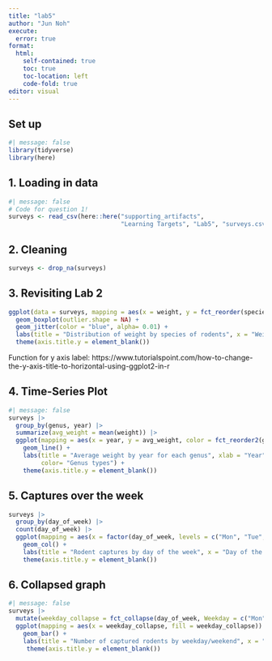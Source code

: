 ```yaml
---
title: "lab5"
author: "Jun Noh"
execute: 
  error: true
format: 
  html:
    self-contained: true
    toc: true
    toc-location: left
    code-fold: true
editor: visual
---
```


## Set up

```r
#| message: false
library(tidyverse)
library(here)
```

## 1. Loading in data

```r
#| message: false
# Code for question 1! 
surveys <- read_csv(here::here("supporting_artifacts", 
                               "Learning Targets", "Lab5", "surveys.csv")) 
```

## 2. Cleaning

```r
surveys <- drop_na(surveys)
```

## 3. Revisiting Lab 2

```r
ggplot(data = surveys, mapping = aes(x = weight, y = fct_reorder(species, weight, .desc = FALSE))) + 
  geom_boxplot(outlier.shape = NA) + 
  geom_jitter(color = "blue", alpha= 0.01) +
  labs(title = "Distribution of weight by species of rodents", x = "Weight(gm)", y = "Species") +
  theme(axis.title.y = element_blank())
```

Function for y axis label: https://www.tutorialspoint.com/how-to-change-the-y-axis-title-to-horizontal-using-ggplot2-in-r

## 4. Time-Series Plot

```r
#| message: false
surveys |> 
  group_by(genus, year) |> 
  summarize(avg_weight = mean(weight)) |> 
  ggplot(mapping = aes(x = year, y = avg_weight, color = fct_reorder2(genus, year, avg_weight))) +
    geom_line() +
    labs(title = "Average weight by year for each genus", xlab = "Year", 
         color= "Genus types") +
    theme(axis.title.y = element_blank())
```

## 5. Captures over the week

```r
surveys |> 
  group_by(day_of_week) |>
  count(day_of_week) |> 
  ggplot(mapping = aes(x = factor(day_of_week, levels = c("Mon", "Tue", "Wed", "Thu", "Fri", "Sat", "Sun")), y = n)) +
    geom_col() + 
    labs(title = "Rodent captures by day of the week", x = "Day of the week")+
    theme(axis.title.y = element_blank())
```

## 6. Collapsed graph

```r
#| message: false
surveys |> 
  mutate(weekday_collapse = fct_collapse(day_of_week, Weekday = c("Mon", "Tue", "Wed", "Thu", "Fri"), Weekend = c("Sat", "Sun"))) |> 
  ggplot(mapping = aes(x = weekday_collapse, fill = weekday_collapse)) +
    geom_bar() + 
    labs(title = "Number of captured rodents by weekday/weekend", x = "Type of day", fill = "Day type") + 
     theme(axis.title.y = element_blank())
```
